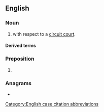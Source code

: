{{also|Appendix:Variations of "cir"}}
==English==

===Noun===
{{head|en|noun}}

# {{lb|en|law}} {{abbr of|en|[[circuit]]|dot=,}} with respect to a [[circuit court]].

====Derived terms====
{{der3|en|1st Cir.
|2d Cir.
|3d Cir.
|4th Cir.
|5th Cir.
|6th Cir.
|7th Cir.
|8th Cir.
|9th Cir.
|10th Cir.
|11th Cir.
|D.C. Cir.
|Fed. Cir.}}

===Preposition===
{{head|en|preposition}}

# {{abbr of|en|[[circa]]}}

===Anagrams===
* {{anagrams|en|a=cir|-ric|ICR|IRC|RCI|RIC|Ric}}

[[Category:English case citation abbreviations]]